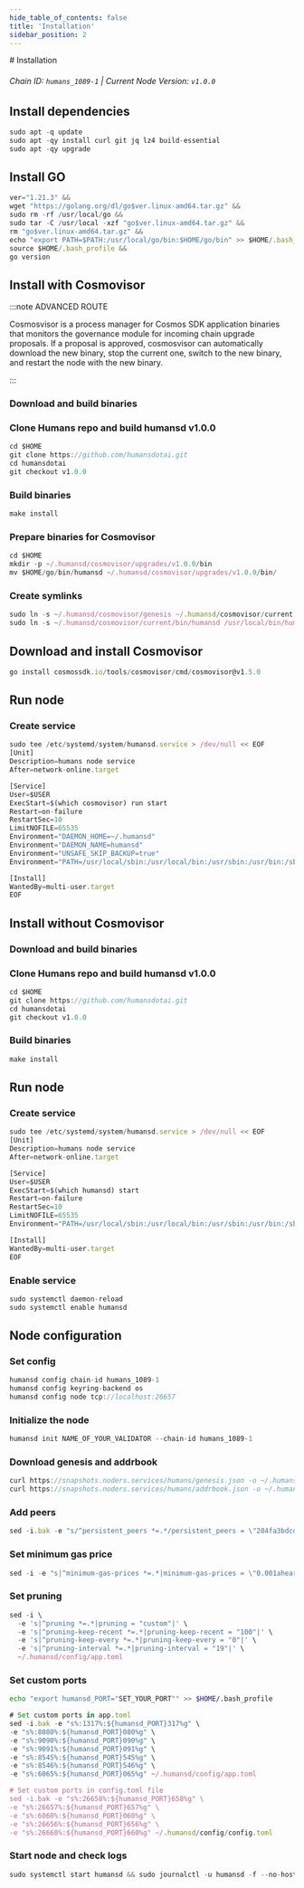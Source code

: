 ```yaml
---
hide_table_of_contents: false
title: 'Installation'
sidebar_position: 2
---
```


<div class="h1-with-icon icon-humans">
  # Installation
</div>

###### Chain ID: `humans_1089-1` | Current Node Version: `v1.0.0`

## Install dependencies

```js
sudo apt -q update
sudo apt -qy install curl git jq lz4 build-essential
sudo apt -qy upgrade
```

## Install GO

```js
ver="1.21.3" &&
wget "https://golang.org/dl/go$ver.linux-amd64.tar.gz" &&
sudo rm -rf /usr/local/go &&
sudo tar -C /usr/local -xzf "go$ver.linux-amd64.tar.gz" &&
rm "go$ver.linux-amd64.tar.gz" &&
echo "export PATH=$PATH:/usr/local/go/bin:$HOME/go/bin" >> $HOME/.bash_profile &&
source $HOME/.bash_profile &&
go version
```

## Install with Cosmovisor

:::note ADVANCED ROUTE

Cosmosvisor is a process manager for Cosmos SDK application binaries that monitors the governance module for incoming chain upgrade proposals. If a proposal is approved, cosmosvisor can automatically download the new binary, stop the current one, switch to the new binary, and restart the node with the new binary.

:::

### Download and build binaries

### Clone Humans repo and build humansd v1.0.0

```js
cd $HOME
git clone https://github.com/humansdotai.git
cd humansdotai
git checkout v1.0.0
```

### Build binaries

```js
make install
```

### Prepare binaries for Cosmovisor

```js
cd $HOME
mkdir -p ~/.humansd/cosmovisor/upgrades/v1.0.0/bin
mv $HOME/go/bin/humansd ~/.humansd/cosmovisor/upgrades/v1.0.0/bin/
```

### Create symlinks

```js
sudo ln -s ~/.humansd/cosmovisor/genesis ~/.humansd/cosmovisor/current -f
sudo ln -s ~/.humansd/cosmovisor/current/bin/humansd /usr/local/bin/humansd -f
```

## Download and install Cosmovisor

```js
go install cosmossdk.io/tools/cosmovisor/cmd/cosmovisor@v1.5.0
```

## Run node

### Create service

```js
sudo tee /etc/systemd/system/humansd.service > /dev/null << EOF
[Unit]
Description=humans node service
After=network-online.target

[Service]
User=$USER
ExecStart=$(which cosmovisor) run start
Restart=on-failure
RestartSec=10
LimitNOFILE=65535
Environment="DAEMON_HOME=~/.humansd"
Environment="DAEMON_NAME=humansd"
Environment="UNSAFE_SKIP_BACKUP=true"
Environment="PATH=/usr/local/sbin:/usr/local/bin:/usr/sbin:/usr/bin:/sbin:/bin:/usr/games:/usr/local/games:/snap/bin:~/.humansd/cosmovisor/current/bin"

[Install]
WantedBy=multi-user.target
EOF
```

## Install without Cosmovisor

### Download and build binaries

### Clone Humans repo and build humansd v1.0.0

```js
cd $HOME
git clone https://github.com/humansdotai.git
cd humansdotai
git checkout v1.0.0
```

### Build binaries

```js
make install
```

## Run node

### Create service

```js
sudo tee /etc/systemd/system/humansd.service > /dev/null << EOF
[Unit]
Description=humans node service
After=network-online.target

[Service]
User=$USER
ExecStart=$(which humansd) start
Restart=on-failure
RestartSec=10
LimitNOFILE=65535
Environment="PATH=/usr/local/sbin:/usr/local/bin:/usr/sbin:/usr/bin:/sbin:/bin:/usr/games:/usr/local/games:/snap/bin"

[Install]
WantedBy=multi-user.target
EOF
```

### Enable service

```js
sudo systemctl daemon-reload
sudo systemctl enable humansd
```

## Node configuration

### Set config

```js
humansd config chain-id humans_1089-1
humansd config keyring-backend os
humansd config node tcp://localhost:26657
```

### Initialize the node

```js
humansd init NAME_OF_YOUR_VALIDATOR --chain-id humans_1089-1
```

### Download genesis and addrbook

```js
curl https://snapshots.noders.services/humans/genesis.json -o ~/.humansd/config/genesis.json
curl https://snapshots.noders.services/humans/addrbook.json -o ~/.humansd/config/addrbook.json
```

### Add peers

```js
sed -i.bak -e "s/^persistent_peers *=.*/persistent_peers = \"284fa3bdcdfd0d5aba7047db88f26d7a8ef38ed7@humans-rpc.noders.services:18456\"/" ~/.humansd/config/config.toml
```

### Set minimum gas price

```js
sed -i -e "s|^minimum-gas-prices *=.*|minimum-gas-prices = \"0.001aheart\"|" ~/.humansd/config/app.toml
```

### Set pruning

```js
sed -i \
  -e 's|^pruning *=.*|pruning = "custom"|' \
  -e 's|^pruning-keep-recent *=.*|pruning-keep-recent = "100"|' \
  -e 's|^pruning-keep-every *=.*|pruning-keep-every = "0"|' \
  -e 's|^pruning-interval *=.*|pruning-interval = "19"|' \
  ~/.humansd/config/app.toml
```

### Set custom ports

```bash
echo "export humansd_PORT="SET_YOUR_PORT"" >> $HOME/.bash_profile
```

```js
# Set custom ports in app.toml
sed -i.bak -e "s%:1317%:${humansd_PORT}317%g" \
-e "s%:8080%:${humansd_PORT}080%g" \
-e "s%:9090%:${humansd_PORT}090%g" \
-e "s%:9091%:${humansd_PORT}091%g" \
-e "s%:8545%:${humansd_PORT}545%g" \
-e "s%:8546%:${humansd_PORT}546%g" \
-e "s%:6065%:${humansd_PORT}065%g" ~/.humansd/config/app.toml

# Set custom ports in config.toml file
sed -i.bak -e "s%:26658%:${humansd_PORT}658%g" \
-e "s%:26657%:${humansd_PORT}657%g" \
-e "s%:6060%:${humansd_PORT}060%g" \
-e "s%:26656%:${humansd_PORT}656%g" \
-e "s%:26660%:${humansd_PORT}660%g" ~/.humansd/config/config.toml
```

### Start node and check logs

```js
sudo systemctl start humansd && sudo journalctl -u humansd -f --no-hostname -o cat
```
